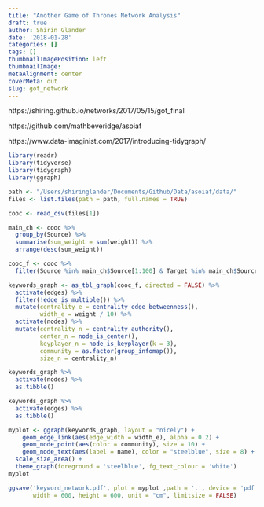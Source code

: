 ```yaml
---
title: "Another Game of Thrones Network Analysis"
draft: true
author: Shirin Glander
date: '2018-01-28'
categories: []
tags: []
thumbnailImagePosition: left
thumbnailImage: 
metaAlignment: center
coverMeta: out
slug: got_network
---
```


https://shiring.github.io/networks/2017/05/15/got_final

https://github.com/mathbeveridge/asoiaf

https://www.data-imaginist.com/2017/introducing-tidygraph/

```r
library(readr)
library(tidyverse)
library(tidygraph)
library(ggraph)
```

```r
path <- "/Users/shiringlander/Documents/Github/Data/asoiaf/data/"
files <- list.files(path = path, full.names = TRUE)
```

```r
cooc <- read_csv(files[1])
```

```r
main_ch <- cooc %>%
  group_by(Source) %>%
  summarise(sum_weight = sum(weight)) %>%
  arrange(desc(sum_weight))
```

```r
cooc_f <- cooc %>%
  filter(Source %in% main_ch$Source[1:100] & Target %in% main_ch$Source[1:100])
```

```r
keywords_graph <- as_tbl_graph(cooc_f, directed = FALSE) %>%
  activate(edges) %>% 
  filter(!edge_is_multiple()) %>%
  mutate(centrality_e = centrality_edge_betweenness(),
         width_e = weight / 10) %>%
  activate(nodes) %>% 
  mutate(centrality_n = centrality_authority(),
         center_n = node_is_center(),
         keyplayer_n = node_is_keyplayer(k = 3),
         community = as.factor(group_infomap()),
         size_n = centrality_n)
```

```r
keywords_graph %>%
  activate(nodes) %>% 
  as.tibble()
```

```r
keywords_graph %>%
  activate(edges) %>% 
  as.tibble()
```

```r
myplot <- ggraph(keywords_graph, layout = "nicely") + 
    geom_edge_link(aes(edge_width = width_e), alpha = 0.2) + 
    geom_node_point(aes(color = community), size = 10) +
    geom_node_text(aes(label = name), color = "steelblue", size = 8) +
  scale_size_area() +
  theme_graph(foreground = 'steelblue', fg_text_colour = 'white')
myplot
```

```r
ggsave('keyword_network.pdf', plot = myplot ,path = '.', device = 'pdf', dpi = 700,
       width = 600, height = 600, unit = "cm", limitsize = FALSE)
```


